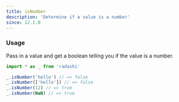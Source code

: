 ```yaml
---
title: isNumber
description: 'Determine if a value is a number'
since: 12.1.0
---
```


### Usage

Pass in a value and get a boolean telling you if the value is a number.

```ts
import * as _ from 'radashi'

_.isNumber('hello') // => false
_.isNumber(['hello']) // => false
_.isNumber(12) // => true
_.isNumber(NaN) // => true
```
